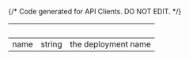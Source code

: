 {/* Code generated for API Clients. DO NOT EDIT. */}

| &nbsp; | &nbsp; | &nbsp;              |
| ------ | ------ | ------------------- |
| name   | string | the deployment name |
